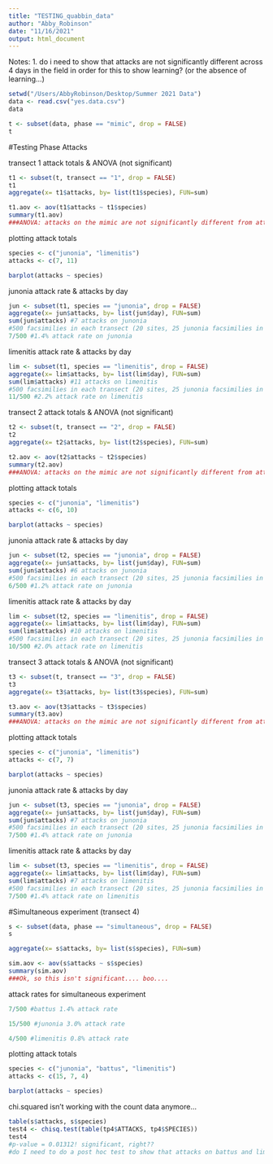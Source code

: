 ```yaml
---
title: "TESTING_quabbin_data"
author: "Abby_Robinson"
date: "11/16/2021"
output: html_document
---
```


Notes: 
1. do i need to show that attacks are not significantly different across 4 days in the field in order for this to show learning? (or the absence of learning...)

```r
setwd("/Users/AbbyRobinson/Desktop/Summer 2021 Data")
data <- read.csv("yes.data.csv")
data
```

```r
t <- subset(data, phase == "mimic", drop = FALSE)
t
```

#Testing Phase Attacks 

transect 1 attack totals & ANOVA (not significant)
```r
t1 <- subset(t, transect == "1", drop = FALSE)
t1
aggregate(x= t1$attacks, by= list(t1$species), FUN=sum)

t1.aov <- aov(t1$attacks ~ t1$species)
summary(t1.aov)
###ANOVA: attacks on the mimic are not significantly different from attacks on the control 
```

plotting attack totals
```r
species <- c("junonia", "limenitis")
attacks <- c(7, 11)

barplot(attacks ~ species)
```

junonia attack rate & attacks by day
```r
jun <- subset(t1, species == "junonia", drop = FALSE)
aggregate(x= jun$attacks, by= list(jun$day), FUN=sum)
sum(jun$attacks) #7 attacks on junonia
#500 facsimilies in each transect (20 sites, 25 junonia facsimilies in each site)
7/500 #1.4% attack rate on junonia 
```

limenitis attack rate & attacks by day
```r
lim <- subset(t1, species == "limenitis", drop = FALSE)
aggregate(x= lim$attacks, by= list(lim$day), FUN=sum)
sum(lim$attacks) #11 attacks on limenitis 
#500 facsimilies in each transect (20 sites, 25 junonia facsimilies in each site)
11/500 #2.2% attack rate on limenitis 
```

transect 2 attack totals & ANOVA (not significant)
```r
t2 <- subset(t, transect == "2", drop = FALSE)
t2
aggregate(x= t2$attacks, by= list(t2$species), FUN=sum)

t2.aov <- aov(t2$attacks ~ t2$species)
summary(t2.aov)
###ANOVA: attacks on the mimic are not significantly different from attacks on the control 
```

plotting attack totals
```r
species <- c("junonia", "limenitis")
attacks <- c(6, 10)

barplot(attacks ~ species)
```

junonia attack rate & attacks by day
```r
jun <- subset(t2, species == "junonia", drop = FALSE)
aggregate(x= jun$attacks, by= list(jun$day), FUN=sum)
sum(jun$attacks) #6 attacks on junonia
#500 facsimilies in each transect (20 sites, 25 junonia facsimilies in each site)
6/500 #1.2% attack rate on junonia 
```

limenitis attack rate & attacks by day
```r
lim <- subset(t2, species == "limenitis", drop = FALSE)
aggregate(x= lim$attacks, by= list(lim$day), FUN=sum)
sum(lim$attacks) #10 attacks on limenitis 
#500 facsimilies in each transect (20 sites, 25 junonia facsimilies in each site)
10/500 #2.0% attack rate on limenitis 
```

transect 3 attack totals & ANOVA (not significant)
```r
t3 <- subset(t, transect == "3", drop = FALSE)
t3
aggregate(x= t3$attacks, by= list(t3$species), FUN=sum)

t3.aov <- aov(t3$attacks ~ t3$species)
summary(t3.aov)
###ANOVA: attacks on the mimic are not significantly different from attacks on the control 
```

plotting attack totals
```r
species <- c("junonia", "limenitis")
attacks <- c(7, 7)

barplot(attacks ~ species)
```

junonia attack rate & attacks by day
```r
jun <- subset(t3, species == "junonia", drop = FALSE)
aggregate(x= jun$attacks, by= list(jun$day), FUN=sum)
sum(jun$attacks) #7 attacks on junonia
#500 facsimilies in each transect (20 sites, 25 junonia facsimilies in each site)
7/500 #1.4% attack rate on junonia 
```

limenitis attack rate & attacks by day
```r
lim <- subset(t3, species == "limenitis", drop = FALSE)
aggregate(x= lim$attacks, by= list(lim$day), FUN=sum)
sum(lim$attacks) #7 attacks on limenitis 
#500 facsimilies in each transect (20 sites, 25 junonia facsimilies in each site)
7/500 #1.4% attack rate on limenitis 
```


#Simultaneous experiment (transect 4)

```r
s <- subset(data, phase == "simultaneous", drop = FALSE)
s
```

```r
aggregate(x= s$attacks, by= list(s$species), FUN=sum)

sim.aov <- aov(s$attacks ~ s$species)
summary(sim.aov)
###Ok, so this isn't significant.... boo.... 
```

attack rates for simultaneous experiment 
```r
7/500 #battus 1.4% attack rate 

15/500 #junonia 3.0% attack rate

4/500 #limenitis 0.8% attack rate 
```

plotting attack totals
```r
species <- c("junonia", "battus", "limenitis")
attacks <- c(15, 7, 4)

barplot(attacks ~ species)
```

chi.squared isn't working with the count data anymore... 
```r
table(s$attacks, s$species)
test4 <- chisq.test(table(tp4$ATTACKS, tp4$SPECIES))
test4
#p-value = 0.01312! significant, right?? 
#do I need to do a post hoc test to show that attacks on battus and limenitis are significantly lower than attacks on junonia?
```

 
